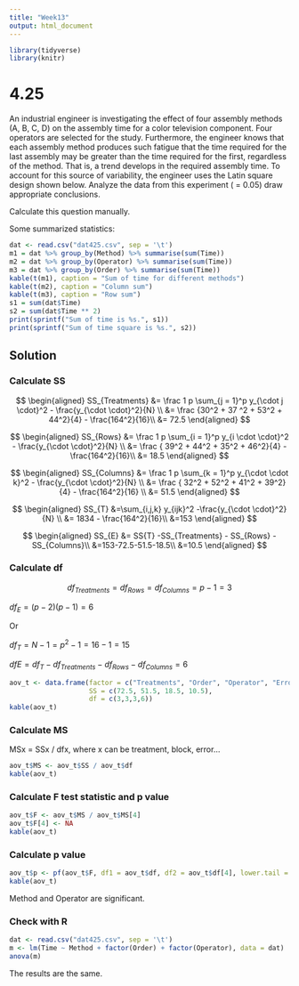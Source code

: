 ```yaml
---
title: "Week13"
output: html_document
---
```

```r
library(tidyverse)
library(knitr)
```

# 4.25

An industrial engineer is investigating the effect of four assembly methods (A, B, C, D) on the assembly time for a color television component.  Four operators are selected for the study.  Furthermore, the engineer knows that each assembly method produces such fatigue that the time required for the last assembly may be greater than the time required for the first, regardless of the method.  That is, a trend develops in the required assembly time.  To account for this source of variability, the engineer uses the Latin square design shown below.  Analyze the data from this experiment ( = 0.05) draw appropriate conclusions.

Calculate this question manually.


Some summarized statistics:
```r
dat <- read.csv("dat425.csv", sep = '\t')
m1 = dat %>% group_by(Method) %>% summarise(sum(Time))
m2 = dat %>% group_by(Operator) %>% summarise(sum(Time))
m3 = dat %>% group_by(Order) %>% summarise(sum(Time))
kable(t(m1), caption = "Sum of time for different methods")
kable(t(m2), caption = "Column sum")
kable(t(m3), caption = "Row sum")
s1 = sum(dat$Time)
s2 = sum(dat$Time ** 2)
print(sprintf("Sum of time is %s.", s1))
print(sprintf("Sum of time square is %s.", s2))
```

## Solution
### Calculate SS

$$
\begin{aligned}
SS_{Treatments} &= \frac 1 p \sum_{j = 1}^p y_{\cdot j \cdot}^2 - \frac{y_{\cdot \cdot}^2}{N} \\
&= \frac {30^2 + 37 ^2 + 53^2 + 44^2}{4} - \frac{164^2}{16}\\
&= 72.5
\end{aligned} 
$$


$$
\begin{aligned}
SS_{Rows} &= \frac 1 p \sum_{i = 1}^p y_{i \cdot  \cdot}^2 - \frac{y_{\cdot \cdot}^2}{N} \\
&= \frac { 39^2 +  44^2 + 35^2 + 46^2}{4} - \frac{164^2}{16}\\
&= 18.5
\end{aligned}
$$

$$
\begin{aligned}
SS_{Columns} &= \frac 1 p \sum_{k = 1}^p y_{\cdot  \cdot k}^2 - \frac{y_{\cdot \cdot}^2}{N} \\
&= \frac { 32^2 +  52^2 + 41^2 + 39^2}{4} - \frac{164^2}{16} \\
&= 51.5
\end{aligned} 
$$

$$
\begin{aligned}
SS_{T} &=\sum_{i,j,k} y_{ijk}^2 -\frac{y_{\cdot \cdot}^2} {N} \\
&= 1834 - \frac{164^2}{16}\\
&=153
\end{aligned} 
$$

$$
\begin{aligned}
SS_{E} &= SS{T} -SS_{Treatments} - SS_{Rows} - SS_{Columns}\\
&=153-72.5-51.5-18.5\\
&=10.5
\end{aligned}
$$

### Calculate df

$$
df_{Treatments} = df_{Rows} = df_{Columns} = p-1 = 3
$$


$df_{E} = (p-2)(p-1)=6$

Or

$df_{T} = N - 1 = p^2-1 = 16-1=15$

$df{E} = df_{T} -df_{Treatments} - df_{Rows}- df_{Columns}=6$

```r
aov_t <- data.frame(factor = c("Treatments", "Order", "Operator", "Error"),
                    SS = c(72.5, 51.5, 18.5, 10.5),
                    df = c(3,3,3,6))
kable(aov_t)
```

### Calculate MS

MSx = SSx / dfx, where x can be treatment, block, error...

```r
aov_t$MS <- aov_t$SS / aov_t$df
kable(aov_t)
```

### Calculate F test statistic and p value
```r
aov_t$F <- aov_t$MS / aov_t$MS[4]
aov_t$F[4] <- NA
kable(aov_t)
```

### Calculate p value
```r
aov_t$p <- pf(aov_t$F, df1 = aov_t$df, df2 = aov_t$df[4], lower.tail = FALSE)
kable(aov_t)
```

Method and Operator are significant.


### Check with R
```r
dat <- read.csv("dat425.csv", sep = '\t')
m <- lm(Time ~ Method + factor(Order) + factor(Operator), data = dat)
anova(m)
```

The results are the same.